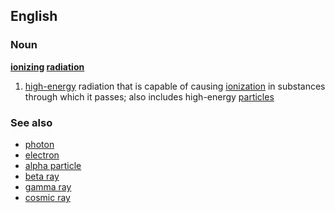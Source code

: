 ==English==
===Noun===
'''[[ionizing]] [[radiation]]'''
#[[high-energy]] radiation that is capable of causing [[ionization]] in substances through which it passes; also includes high-energy [[particle]]s
===See also===
*[[photon]]
*[[electron]]
*[[alpha particle]]
*[[beta ray]]
*[[gamma ray]]
*[[cosmic ray]]
